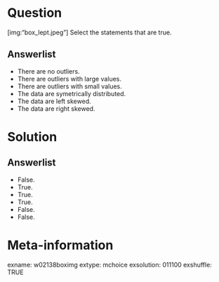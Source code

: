 Question
========
[img:"box_lept.jpeg"] Select the statements that are true.

Answerlist
----------
* There are no outliers.
* There are outliers with large values.
* There are outliers with small values.
* The data are symetrically distributed.
* The data are left skewed.
* The data are right skewed.


Solution
========

Answerlist
----------
* False.
* True.
* True.
* True.
* False.
* False.


Meta-information
================
exname: w02138boximg
extype: mchoice
exsolution: 011100
exshuffle: TRUE
